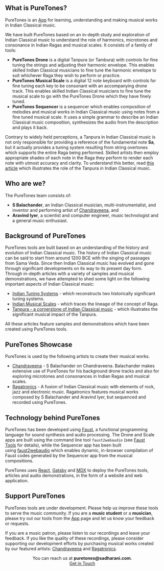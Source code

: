 
## What is PureTones?

PureTones is an [App](/app/) for learning, understanding and making musical works in Indian Classical music.

We have built PureTones based on an in-depth study and exploration of Indian Classical music to understand the role of harmonics, microtones and consonance in Indian Ragas and musical scales. It consists of a family of tools:

-   **PureTones Drone** is a digital Tanpura (or Tambura) with controls for fine tuning the strings and adjusting their harmonic envelope. This enables skilled Indian Classical musicians to fine tune the harmonic envelope to suit whichever Raga they wish to perform or practice.
-   **PureTones Musical Scale** is a digital 12 note keyboard with controls for fine tuning each key to be consonant with an accompanying drone track. This enables skilled Indian Classical musicians to fine tune the musical scale to go with the PureTones Drone which they have finely tuned.
-   **PureTones Sequencer** is a sequencer which enables composition of melodies and musical works in Indian Classical music using notes from a fine tuned musical scale. It uses a simple grammar to describe an Indian Classical music composition, synthesizes the audio from the description and plays it back.

Contrary to widely held perceptions, a Tanpura in Indian Classical music is not only responsible for providing a reference of the fundamental note **Sa**, but it actually provides a tuning system resulting from string overtones which supports the entire Raga being performed. Skilled artists then employ appropriate shades of each note in the Raga they perform to render each note with utmost accuracy and clarity. To understand this better, read [this article](/tanpuraworking/) which illustrates the role of the Tanpura in Indian Classical music.

## Who are we?

The PureTones team consists of:

-   **S Balachander**, an Indian Classical musician, multi-instrumentalist, and inventor and performing artist of [Chandraveena](https://www.chandraveena.com/), and
-   **Aravind Iyer**, a scientist and computer engineer, music technologist and a general music enthusiast.

## Background of PureTones

PureTones tools are built based on an understanding of the history and evolution of Indian Classical music. The history of Indian Classical music can be said to start from around 1200 BCE with the singing of passages from Sama Veda. Since then Indian Classical music has evolved and gone through significant developments on its way to its present day form. Through in-depth articles with a variety of samples and musical demonstrations, we have attempted to shed some light on the following important aspects of Indian Classical music:

-   [Indian Tuning Systems](/tuningsystems/) - which reconstructs two historically significant tuning systems.
-   [Indian Musical Scales](/musicalscales/) - which traces the lineage of the concept of Raga.
-   [Tanpura - a cornerstone of Indian Classical music](/tanpuraworking/) - which illustrates the significant musical impact of the Tanpura.

All these articles feature samples and demonstrations which have been created using PureTones tools.

## PureTones Showcase

PureTones is used by the following artists to create their musical works.

- [Chandraveena](https://www.chandraveena.com) - S Balachander on Chandraveena. Balachander makes extensive use of PureTones for his background drone tracks and also for exploring microtones and consonances in Indian Ragas and musical scales.
- [Ragatronics](https://ragatronics.sadharani.com) - A fusion of Indian Classical music with elements of rock, jazz and electronic music. Ragatronics features musical works composed by S Balachander and Aravind Iyer, but sequenced and recorded using PureTones.

## Technology behind PureTones

PureTones has been developed using [Faust](https://faust.grame.fr/), a functional programming language for sound synthesis and audio processing. The Drone and Scale apps are built using the command line tool `faust2webaudio` (see [Faust Tools](https://faustdoc.grame.fr/manual/tools/) for details), while the Sequencer app has been built using [faust2webaudio](https://github.com/grame-cncm/faust2webaudio) which enables dynamic, in-browser compilation of Faust codes generated by the Sequencer app from the musical compositions.

PureTones uses [React](https://reactjs.org), [Gatsby](https://www.gatsbyjs.com) and [MDX](https://mdxjs.com) to deploy the PureTones tools, articles and audio demonstrations, in the form of a website and web application.

## Support PureTones

PureTones tools are under development. Please help us improve these tools to serve the music community. If you are a **music student** or a **musician**, please try out our tools from the [App](/app/) page and let us know your feedback or requests.

If you are a music patron, please listen to our recordings and leave your feedback. If you like the quality of these recordings, please consider supporting our development efforts by purchasing musical works created by our featured artists: [Chandraveena](https://chandraveena.bandcamp.com/) and [Ragatronics](https://ragatronics.bandcamp.com).

<Notice>

<center>You can reach us at <strong>puretones@sadharani.com</strong>.
<br />
<Action><a href="mailto:puretones@sadharani.com">Get in Touch</a></Action>
</center>
</Notice>